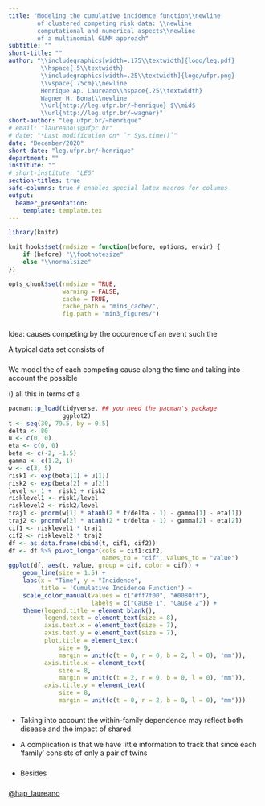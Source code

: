 ```yaml
---
title: "Modeling the cumulative incidence function\\newline
        of clustered competing risk data: \\newline
        computational and numerical aspects\\newline
        of a multinomial GLMM approach"
subtitle: ""
short-title: ""
author: "\\includegraphics[width=.175\\textwidth]{logo/leg.pdf}
         \\hspace{.5\\textwidth}
         \\includegraphics[width=.25\\textwidth]{logo/ufpr.png}
         \\vspace{.75cm}\\newline
         Henrique Ap. Laureano\\hspace{.25\\textwidth}
         Wagner H. Bonat\\newline
         \\url{http://leg.ufpr.br/~henrique} $\\mid$
         \\url{http://leg.ufpr.br/~wagner}"
short-author: "leg.ufpr.br/~henrique"
# email: "laureano\\@ufpr.br"
# date: "*Last modification on* `r Sys.time()`"
date: "December/2020"
short-date: "leg.ufpr.br/~henrique"
department: ""
institute: ""
# short-institute: "LEG"
section-titles: true
safe-columns: true # enables special latex macros for columns
output:
  beamer_presentation:
    template: template.tex
---
```


```r
library(knitr)

knit_hooks$set(rmdsize = function(before, options, envir) {
    if (before) "\\footnotesize"
    else "\\normalsize"
})

opts_chunk$set(rmdsize = TRUE,
               warning = FALSE,
               cache = TRUE,
               cache_path = "min3_cache/",
               fig.path = "min3_figures/")
```

### 

\begin{minipage}{.525\textwidth}
 \begin{shaded}
  Context: clustered competing risk data
 \end{shaded}
\end{minipage}

Idea: causes competing by the occurence of an event such the

\begin{minipage}{.425\textwidth}
 \begin{block}{confiability analysis}
  failure of an industrial or electronic component
 \end{block}
\end{minipage}
\hspace{0.5cm}
\begin{minipage}{.425\textwidth}
 \begin{block}{survival analysis}
  failure or progress of a patient or some biological process
 \end{block}
\end{minipage}

\vspace{0.5cm}
\pause

A typical data set consists of

\begin{tabular}{lc*{3}{>{\columncolor[gray]{0.8}}c}cr}
 Group & ID & Cause 1 & Cause 2 & Censorship & Time & Feature\\
 \hline
 1     & 1  & 1       & 0       & 0          & 10   & A\\
 1     & 2  & 0       & 0       & 1          &  8   & A\\
 2     & 1  & 0       & 0       & 1          &  7   & B\\
 2     & 2  & 0       & 1       & 0          &  5   & A\\
\end{tabular}

###

\begin{minipage}{.175\textwidth}
 \begin{shaded}
  What we do?
 \end{shaded}
\end{minipage}

\vspace{0.5cm}

We model the \textcolor{beamer@UIUCblue}{risk} of each competing cause
along the time and taking into account the possible
\textcolor{beamer@UIUCblue}{within-group dependence}

\(\dots\) all this in terms of a

\vspace{0.5cm}
\pause
```r
pacman::p_load(tidyverse, ## you need the pacman's package
               ggplot2)
t <- seq(30, 79.5, by = 0.5)
delta <- 80
u <- c(0, 0)
eta <- c(0, 0)
beta <- c(-2, -1.5)
gamma <- c(1.2, 1)
w <- c(3, 5)
risk1 <- exp(beta[1] + u[1])
risk2 <- exp(beta[2] + u[2])
level <- 1 +  risk1 + risk2
risklevel1 <- risk1/level
risklevel2 <- risk2/level
traj1 <- pnorm(w[1] * atanh(2 * t/delta - 1) - gamma[1] - eta[1])
traj2 <- pnorm(w[2] * atanh(2 * t/delta - 1) - gamma[2] - eta[2])
cif1 <- risklevel1 * traj1
cif2 <- risklevel2 * traj2
df <- as.data.frame(cbind(t, cif1, cif2))
df <- df %>% pivot_longer(cols = cif1:cif2,
                          names_to = "cif", values_to = "value")
ggplot(df, aes(t, value, group = cif, color = cif)) +
    geom_line(size = 1.5) +
    labs(x = "Time", y = "Incidence",
         title = 'Cumulative Incidence Function') +
    scale_color_manual(values = c("#ff7f00", "#0080ff"),
                       labels = c("Cause 1", "Cause 2")) +
    theme(legend.title = element_blank(),
          legend.text = element_text(size = 8),
          axis.text.x = element_text(size = 7),
          axis.text.y = element_text(size = 7),
          plot.title = element_text(
              size = 9,
              margin = unit(c(t = 0, r = 0, b = 2, l = 0), 'mm')), 
          axis.title.x = element_text(
              size = 8,
              margin = unit(c(t = 2, r = 0, b = 0, l = 0), "mm")),
          axis.title.y = element_text(
              size = 8,
              margin = unit(c(t = 0, r = 2, b = 0, l = 0), "mm")))
```

###

\begin{minipage}{.65\textwidth}
 \begin{shaded} Main focus application: cancer incidence in twins
 \end{shaded}
\end{minipage}

\vspace{0.5cm}

\begin{columns}
 \begin{column}{.55\textwidth}
  \centering
   \includegraphics[width=\textwidth]{figures/twins.jpg}
 \end{column}
\begin{column}{.45\textwidth}
 Clustered competing risks data\newline
 \hspace*{.5cm}\rotatebox[origin=c]{180}{$\Lsh$}
 Clusters? Families\newline
 \hspace*{1.35cm}\rotatebox[origin=c]{180}{$\Lsh$}Family studies\newline
 \hspace*{2.1cm}\rotatebox[origin=c]{180}{$\Lsh$}
 \textcolor{beamer@UIUCblue}{Twins data}
 \end{column}
\end{columns}

\pause
+ Taking into account the within-family dependence may reflect both
  disease \textbf{heritability} and the impact of shared
  \textbf{environmental effects}

+ A complication is that we have little information to track that
  \textbf{dependence} since each 'family' consists of only a pair of
  twins

###

\begin{minipage}{.15\textwidth}
 \begin{shaded}
  Challenges
 \end{shaded}
\end{minipage}

+ Besides

###

\begin{minipage}{.15\textwidth}
 \begin{shaded}
  Thank you
 \end{shaded}
\end{minipage}

\vspace{0.5cm}

\begin{columns}
 \begin{column}{.33\textwidth}
  \centering
   \includegraphics[width=.9\textwidth]{logo/ppgmne.png}
 \end{column}
 \begin{column}{.33\textwidth}
  \centering
   \includegraphics[width=.9\textwidth]{logo/capes.jpg}
 \end{column}
 \begin{column}{.33\textwidth}
  \centering
   \includegraphics[width=.9\textwidth]{logo/ufpr.png}
 \end{column}
\end{columns}

\vspace{0.5cm}
\noindent{\color{beamer@UIUCorange}\rule{\linewidth}{0.25mm}}

\url{http://leg.ufpr.br/~henrique}

[\@hap_laureano](https://twitter.com/hap_laureano)
